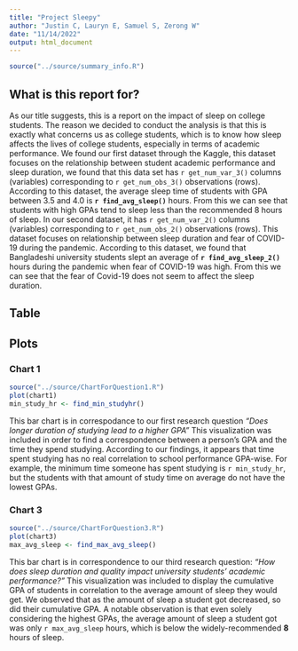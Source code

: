 ```yaml
---
title: "Project Sleepy"
author: "Justin C, Lauryn E, Samuel S, Zerong W"
date: "11/14/2022"
output: html_document
---
```


```r
source("../source/summary_info.R")
```
## What is this report for?

As our title suggests, this is a report on the impact of sleep on college students. The reason we decided to conduct the analysis is that this is exactly what concerns us as college students, which is to know how sleep affects the lives of college students, especially in terms of academic performance. We found our first dataset through the Kaggle, this dataset focuses on the relationship between student academic performance and sleep duration, we found that this data set has `r get_num_var_3()` columns (variables) corresponding to `r get_num_obs_3()` observations (rows). According to this dataset, the average sleep time of students with GPA between 3.5 and 4.0 is **`r find_avg_sleep()`** hours. From this we can see that students with high GPAs tend to sleep less than the recommended 8 hours of sleep. In our second dataset, it has `r get_num_var_2()` columns (variables) corresponding to `r get_num_obs_2()` observations (rows). This dataset focuses on relationship between sleep duration and fear of COVID-19 during the pandemic. According to this dataset, we found that Bangladeshi university students slept an average of **`r find_avg_sleep_2()`** hours during the pandemic when fear of COVID-19 was high. From this we can see that the fear of Covid-19 does not seem to affect the sleep duration.

## Table


## Plots
### Chart 1
```r
source("../source/ChartForQuestion1.R")
plot(chart1)
min_study_hr <- find_min_studyhr()
```

This bar chart is in correspodance to our first research question *"Does longer duration of studying lead to a higher GPA"* This visualization was included in order to find a correspondence between a person's GPA and the time they spend studying. According to our findings, it appears that time spent studying has no real correlation to school performance GPA-wise. For example, the minimum time someone has spent studying is `r min_study_hr`, but the students with that amount of study time on average do not have the lowest GPAs.

### Chart 3
```r
source("../source/ChartForQuestion3.R")
plot(chart3)
max_avg_sleep <- find_max_avg_sleep()
```

This bar chart is in correspondence to our third research question: *"How does sleep duration and quality impact university students’ academic performance?"* This visualization was included to display the cumulative GPA of students in correlation to the average amount of sleep they would get. We observed that as the amount of sleep a student got decreased, so did their cumulative GPA. A notable observation is that even solely considering the highest GPAs, the average amount of sleep a student got was only `r max_avg_sleep` hours, which is below the widely-recommended **8** hours of sleep.